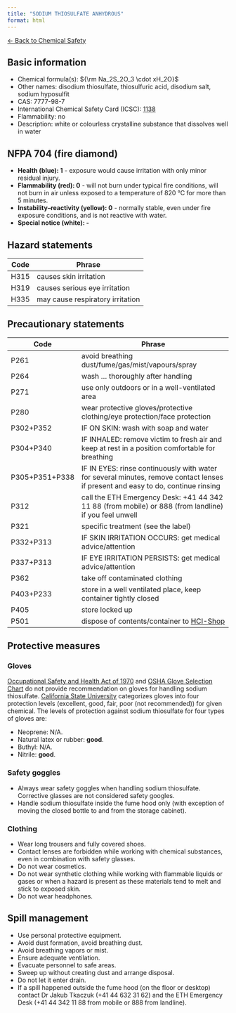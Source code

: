 ```yaml
---
title: "SODIUM THIOSULFATE ANHYDROUS"
format: html
---
```


[← Back to Chemical Safety](../chemical-safety.qmd)


## Basic information
- Chemical formula(s): ${\rm Na_2S_2O_3 \cdot xH_2O}$
- Other names: disodium thiosulfate, thiosulfuric acid, disodium salt, sodium hyposulfit
- CAS: 7777-98-7
- International Chemical Safety Card (ICSC): [1138](https://inchem.org/documents/icsc/icsc/eics1138.htm)
- Flammability: no
- Description: white or colourless crystalline substance that dissolves well in water

## NFPA 704 (fire diamond)
- **Health (blue): 1** - exposure would cause irritation with only minor residual injury.
- **Flammability (red): 0** - will not burn under typical fire conditions, will not burn in air unless exposed to a temperature of 820 °C for more than 5 minutes.
- **Instability–reactivity (yellow): 0** - normally stable, even under fire exposure conditions, and is not reactive with water.
- **Special notice (white): -**

## Hazard statements
| Code | Phrase |
| ---- | ------ |
| H315 | causes skin irritation |
| H319 | causes serious eye irritation |
| H335 | may cause respiratory irritation |

## Precautionary statements
| Code           | Phrase                                                                                                                           |
| -------------- | -------------------------------------------------------------------------------------------------------------------------------- |
| P261           | avoid breathing dust/fume/gas/mist/vapours/spray                                                                                 |
| P264           | wash ... thoroughly after handling                                                                                               |
| P271           | use only outdoors or in a well-ventilated area                                                                                   |
| P280           | wear protective gloves/protective clothing/eye protection/face protection                                                        |
| P302+P352      | IF ON SKIN: wash with soap and water                                                                                             |
| P304+P340      | IF INHALED: remove victim to fresh air and keep at rest in a position comfortable for breathing                                  |
| P305+P351+P338 | IF IN EYES: rinse continuously with water for several minutes, remove contact lenses if present and easy to do, continue rinsing |
| P312           | call the ETH Emergency Desk: +41 44 342 11 88 (from mobile) or 888 (from landline) if you feel unwell                            |
| P321           | specific treatment (see the label)                                                                                               |
| P332+P313      | IF SKIN IRRITATION OCCURS: get medical advice/attention                                                                          |
| P337+P313      | IF EYE IRRITATION PERSISTS: get medical advice/attention                                                                         |
| P362           | take off contaminated clothing                                                                                                   |
| P403+P233      | store in a well ventilated place, keep container tightly closed                                                                  |
| P405           | store locked up                                                                                                                  |
| P501           | dispose of contents/container to [HCI-Shop](https://hci-shop.ethz.ch/en/)                                                        |

## Protective measures

### Gloves
[Occupational Safety and Health Act of 1970](https://www.osha.gov/sites/default/files/publications/osha3151.pdf) and [OSHA Glove Selection Chart](https://safety.fsu.edu/safety_manual/OSHA%20Glove%20Selection%20Chart.pdf) do not provide recommendation on gloves for handling sodium thiosulfate. [California State University](https://web.csulb.edu/colleges/cnsm/safety/documents/gloves.htm) categorizes gloves into four protection levels (excellent, good, fair, poor (not recommended)) for given chemical. The levels of protection against sodium thiosulfate for four types of gloves are:

- Neoprene: N/A.
- Natural latex or rubber: **good**.
- Buthyl: N/A.
- Nitrile: **good**.

### Safety goggles
- Always wear safety goggles when handling sodium thiosulfate. Corrective glasses are not considered safety googles.
- Handle sodium thiosulfate inside the fume hood only (with exception of moving the closed bottle to and from the storage cabinet).

### Clothing
- Wear long trousers and fully covered shoes.
- Contact lenses are forbidden while working with chemical substances, even in combination with safety glasses.
- Do not wear cosmetics.
- Do not wear synthetic clothing while working with flammable liquids or gases or when a hazard is present as these materials tend to melt and stick to exposed skin.
- Do not wear headphones.

## Spill management
- Use personal protective equipment.
- Avoid dust formation, avoid breathing dust.
- Avoid breathing vapors or mist.
- Ensure adequate ventilation.
- Evacuate personnel to safe areas.
- Sweep up without creating dust and arrange disposal.
- Do not let it enter drain.
- If a spill happened outside the fume hood (on the floor or desktop) contact Dr Jakub Tkaczuk (+41 44 632 31 62) and the ETH Emergency Desk (+41 44 342 11 88 from mobile or 888 from landline).
